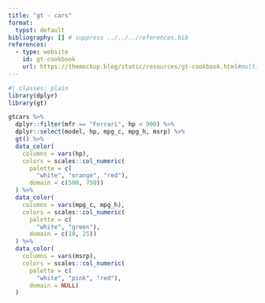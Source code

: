 ```yaml
---
title: "gt - cars"
format:
  typst: default
bibliography: [] # suppress ../../../references.bib
references:
  - type: website
    id: gt-cookbook
    url: https://themockup.blog/static/resources/gt-cookbook.html#multiple-colors
---
```


```{=typst}
#set page(
  numbering: none
)
```

```r
#| classes: plain
library(dplyr)
library(gt)

gtcars %>%
  dplyr::filter(mfr == "Ferrari", hp < 900) %>%
  dplyr::select(model, hp, mpg_c, mpg_h, msrp) %>%
  gt() %>%
  data_color(
    columns = vars(hp),
    colors = scales::col_numeric(
      palette = c(
        "white", "orange", "red"),
      domain = c(500, 750))
  ) %>%
  data_color(
    columns = vars(mpg_c, mpg_h),
    colors = scales::col_numeric(
      palette = c(
        "white", "green"),
      domain = c(10, 25))
  ) %>%
  data_color(
    columns = vars(msrp),
    colors = scales::col_numeric(
      palette = c(
        "white", "pink", "red"),
      domain = NULL)
  )
```